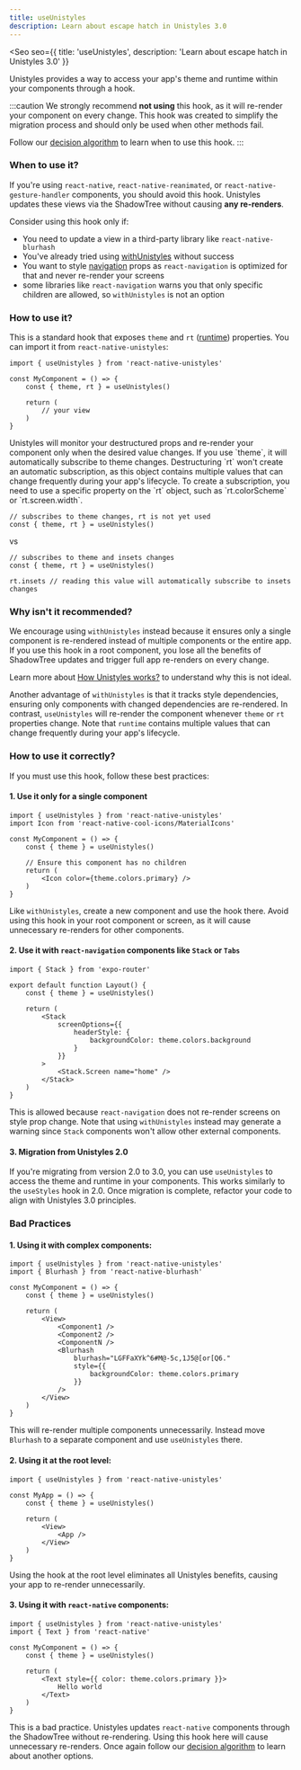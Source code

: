 ```yaml
---
title: useUnistyles
description: Learn about escape hatch in Unistyles 3.0
---
```



<Seo
    seo={{
        title: 'useUnistyles',
        description: 'Learn about escape hatch in Unistyles 3.0'
    }}
>

Unistyles provides a way to access your app's theme and runtime within your components through a hook.

:::caution
We strongly recommend **not using** this hook, as it will re-render your component on every change. This hook was created to simplify the migration process and should only be used when other methods fail.

Follow our [decision algorithm](/v3/references/3rd-party-views) to learn when to use this hook.
:::

### When to use it?

If you're using `react-native`, `react-native-reanimated`, or `react-native-gesture-handler` components, you should avoid this hook. Unistyles updates these views via the ShadowTree without causing **any re-renders**.

Consider using this hook only if:
- You need to update a view in a third-party library like `react-native-blurhash`
- You've already tried using [withUnistyles](/v3/references/with-unistyles) without success
- You want to style [navigation](https://reactnavigation.org/) props as `react-navigation` is optimized for that and never re-render your screens
- some libraries like `react-navigation` warns you that only specific children are allowed, so `withUnistyles` is not an option

### How to use it?

This is a standard hook that exposes `theme` and `rt` ([runtime](/v3/references/mini-runtime)) properties. You can import it from `react-native-unistyles`:

```tsx
import { useUnistyles } from 'react-native-unistyles'

const MyComponent = () => {
    const { theme, rt } = useUnistyles()

    return (
        // your view
    )
}
```

<Aside title="Subscriptions">
Unistyles will monitor your destructured props and re-render your component only when the desired value changes.
If you use `theme`, it will automatically subscribe to theme changes.
Destructuring `rt` won't create an automatic subscription, as this object contains multiple values that can change frequently during your app's lifecycle.
To create a subscription, you need to use a specific property on the `rt` object, such as `rt.colorScheme` or `rt.screen.width`.

```tsx title="Case 1 - theme only subscription"
// subscribes to theme changes, rt is not yet used
const { theme, rt } = useUnistyles()
```
vs
```tsx title="Case 2 - theme and insets subscription"
// subscribes to theme and insets changes
const { theme, rt } = useUnistyles()

rt.insets // reading this value will automatically subscribe to insets changes
```

</Aside>

### Why isn't it recommended?

We encourage using `withUnistyles` instead because it ensures only a single component is re-rendered instead of multiple components or the entire app. If you use this hook in a root component, you lose all the benefits of ShadowTree updates and trigger full app re-renders on every change.

Learn more about [How Unistyles works?](/v3/start/how-unistyles-works) to understand why this is not ideal.

Another advantage of `withUnistyles` is that it tracks style dependencies, ensuring only components with changed dependencies are re-rendered. In contrast, `useUnistyles` will re-render the component whenever `theme` or `rt` properties change. Note that `runtime` contains multiple values that can change frequently during your app's lifecycle.

### How to use it correctly?

If you must use this hook, follow these best practices:

#### 1. Use it only for a single component
```tsx
import { useUnistyles } from 'react-native-unistyles'
import Icon from 'react-native-cool-icons/MaterialIcons'

const MyComponent = () => {
    const { theme } = useUnistyles()

    // Ensure this component has no children
    return (
        <Icon color={theme.colors.primary} />
    )
}
```

Like `withUnistyles`, create a new component and use the hook there. Avoid using this hook in your root component or screen, as it will cause unnecessary re-renders for other components.

#### 2. Use it with `react-navigation` components like `Stack` or `Tabs`
```tsx
import { Stack } from 'expo-router'

export default function Layout() {
    const { theme } = useUnistyles()

    return (
        <Stack
            screenOptions={{
                headerStyle: {
                    backgroundColor: theme.colors.background
                }
            }}
        >
            <Stack.Screen name="home" />
        </Stack>
    )
}
```

This is allowed because `react-navigation` does not re-render screens on style prop change. Note that using `withUnistyles` instead may generate a warning since `Stack` components won't allow other external components.

#### 3. Migration from Unistyles 2.0
If you're migrating from version 2.0 to 3.0, you can use `useUnistyles` to access the theme and runtime in your components. This works similarly to the `useStyles` hook in 2.0. Once migration is complete, refactor your code to align with Unistyles 3.0 principles.

### Bad Practices

#### 1. Using it with complex components:
```tsx
import { useUnistyles } from 'react-native-unistyles'
import { Blurhash } from 'react-native-blurhash'

const MyComponent = () => {
    const { theme } = useUnistyles()

    return (
        <View>
            <Component1 />
            <Component2 />
            <ComponentN />
            <Blurhash
                blurhash="LGFFaXYk^6#M@-5c,1J5@[or[Q6."
                style={{
                    backgroundColor: theme.colors.primary
                }}
            />
        </View>
    )
}
```
This will re-render multiple components unnecessarily. Instead move `Blurhash` to a separate component and use `useUnistyles` there.

#### 2. Using it at the root level:
```tsx
import { useUnistyles } from 'react-native-unistyles'

const MyApp = () => {
    const { theme } = useUnistyles()

    return (
        <View>
            <App />
        </View>
    )
}
```
Using the hook at the root level eliminates all Unistyles benefits, causing your app to re-render unnecessarily.

#### 3. Using it with `react-native` components:
```tsx
import { useUnistyles } from 'react-native-unistyles'
import { Text } from 'react-native'

const MyComponent = () => {
    const { theme } = useUnistyles()

    return (
        <Text style={{ color: theme.colors.primary }}>
            Hello world
        </Text>
    )
}
```
This is a bad practice. Unistyles updates `react-native` components through the ShadowTree without re-rendering. Using this hook here will cause unnecessary re-renders. Once again follow our [decision algorithm](/v3/references/3rd-party-views) to learn about another options.



</Seo>
